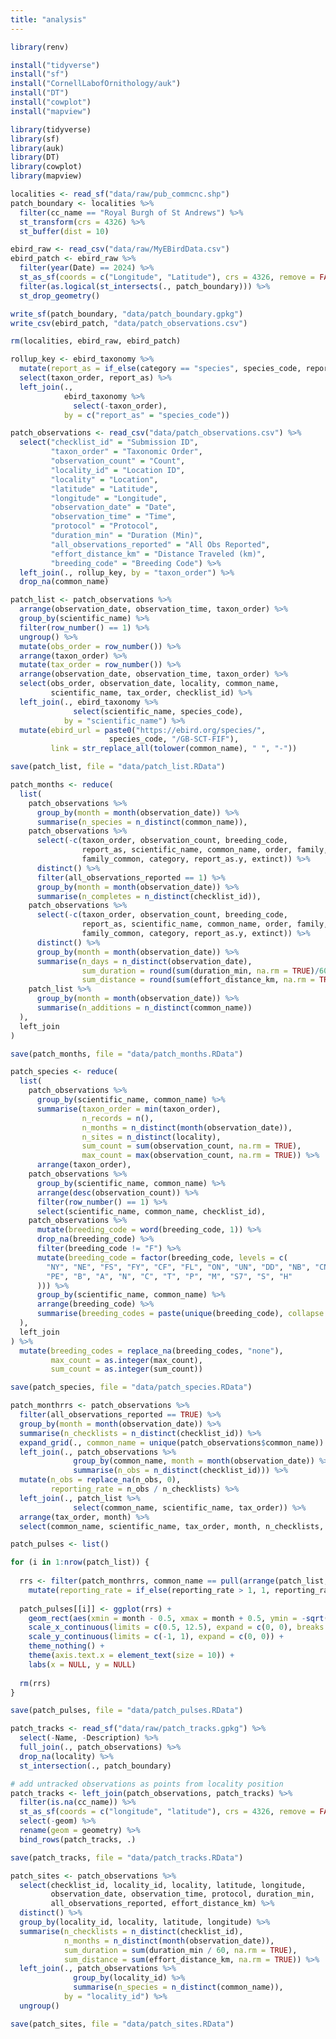 ```yaml
---
title: "analysis"
---
```


```r
library(renv)

install("tidyverse")
install("sf")
install("CornellLabofOrnithology/auk")
install("DT")
install("cowplot")
install("mapview")

library(tidyverse)
library(sf)
library(auk)
library(DT)
library(cowplot)
library(mapview)
```

```r
localities <- read_sf("data/raw/pub_commcnc.shp")
patch_boundary <- localities %>% 
  filter(cc_name == "Royal Burgh of St Andrews") %>% 
  st_transform(crs = 4326) %>% 
  st_buffer(dist = 10)

ebird_raw <- read_csv("data/raw/MyEBirdData.csv")
ebird_patch <- ebird_raw %>% 
  filter(year(Date) == 2024) %>% 
  st_as_sf(coords = c("Longitude", "Latitude"), crs = 4326, remove = FALSE) %>% 
  filter(as.logical(st_intersects(., patch_boundary))) %>% 
  st_drop_geometry()

write_sf(patch_boundary, "data/patch_boundary.gpkg")
write_csv(ebird_patch, "data/patch_observations.csv")

rm(localities, ebird_raw, ebird_patch)
```

```r
rollup_key <- ebird_taxonomy %>% 
  mutate(report_as = if_else(category == "species", species_code, report_as)) %>% 
  select(taxon_order, report_as) %>% 
  left_join(., 
            ebird_taxonomy %>% 
              select(-taxon_order),
            by = c("report_as" = "species_code"))

patch_observations <- read_csv("data/patch_observations.csv") %>% 
  select("checklist_id" = "Submission ID",
         "taxon_order" = "Taxonomic Order",
         "observation_count" = "Count",
         "locality_id" = "Location ID",
         "locality" = "Location",
         "latitude" = "Latitude",
         "longitude" = "Longitude",
         "observation_date" = "Date",
         "observation_time" = "Time",
         "protocol" = "Protocol",
         "duration_min" = "Duration (Min)",
         "all_observations_reported" = "All Obs Reported",
         "effort_distance_km" = "Distance Traveled (km)",
         "breeding_code" = "Breeding Code") %>% 
  left_join(., rollup_key, by = "taxon_order") %>% 
  drop_na(common_name)

patch_list <- patch_observations %>% 
  arrange(observation_date, observation_time, taxon_order) %>% 
  group_by(scientific_name) %>% 
  filter(row_number() == 1) %>% 
  ungroup() %>% 
  mutate(obs_order = row_number()) %>% 
  arrange(taxon_order) %>% 
  mutate(tax_order = row_number()) %>% 
  arrange(observation_date, observation_time, taxon_order) %>% 
  select(obs_order, observation_date, locality, common_name, 
         scientific_name, tax_order, checklist_id) %>% 
  left_join(., ebird_taxonomy %>% 
              select(scientific_name, species_code), 
            by = "scientific_name") %>% 
  mutate(ebird_url = paste0("https://ebird.org/species/", 
                      species_code, "/GB-SCT-FIF"),
         link = str_replace_all(tolower(common_name), " ", "-"))

save(patch_list, file = "data/patch_list.RData")
```

```r
patch_months <- reduce(
  list(
    patch_observations %>% 
      group_by(month = month(observation_date)) %>% 
      summarise(n_species = n_distinct(common_name)),
    patch_observations %>% 
      select(-c(taxon_order, observation_count, breeding_code, 
                report_as, scientific_name, common_name, order, family, 
                family_common, category, report_as.y, extinct)) %>% 
      distinct() %>% 
      filter(all_observations_reported == 1) %>% 
      group_by(month = month(observation_date)) %>% 
      summarise(n_completes = n_distinct(checklist_id)),
    patch_observations %>% 
      select(-c(taxon_order, observation_count, breeding_code, 
                report_as, scientific_name, common_name, order, family, 
                family_common, category, report_as.y, extinct)) %>% 
      distinct() %>% 
      group_by(month = month(observation_date)) %>% 
      summarise(n_days = n_distinct(observation_date),
                sum_duration = round(sum(duration_min, na.rm = TRUE)/60, 1),
                sum_distance = round(sum(effort_distance_km, na.rm = TRUE), 1)),
    patch_list %>% 
      group_by(month = month(observation_date)) %>% 
      summarise(n_additions = n_distinct(common_name))
  ),
  left_join
)

save(patch_months, file = "data/patch_months.RData")
```

```r
patch_species <- reduce(
  list(
    patch_observations %>% 
      group_by(scientific_name, common_name) %>% 
      summarise(taxon_order = min(taxon_order),
                n_records = n(),
                n_months = n_distinct(month(observation_date)),
                n_sites = n_distinct(locality),
                sum_count = sum(observation_count, na.rm = TRUE),
                max_count = max(observation_count, na.rm = TRUE)) %>% 
      arrange(taxon_order),
    patch_observations %>% 
      group_by(scientific_name, common_name) %>% 
      arrange(desc(observation_count)) %>% 
      filter(row_number() == 1) %>% 
      select(scientific_name, common_name, checklist_id),
    patch_observations %>% 
      mutate(breeding_code = word(breeding_code, 1)) %>% 
      drop_na(breeding_code) %>% 
      filter(breeding_code != "F") %>% 
      mutate(breeding_code = factor(breeding_code, levels = c(
        "NY", "NE", "FS", "FY", "CF", "FL", "ON", "UN", "DD", "NB", "CN",
        "PE", "B", "A", "N", "C", "T", "P", "M", "S7", "S", "H"
      ))) %>% 
      group_by(scientific_name, common_name) %>% 
      arrange(breeding_code) %>% 
      summarise(breeding_codes = paste(unique(breeding_code), collapse = ", "))
  ),
  left_join
) %>%
  mutate(breeding_codes = replace_na(breeding_codes, "none"),
         max_count = as.integer(max_count),
         sum_count = as.integer(sum_count))

save(patch_species, file = "data/patch_species.RData")  
```

```r
patch_monthrrs <- patch_observations %>% 
  filter(all_observations_reported == TRUE) %>% 
  group_by(month = month(observation_date)) %>% 
  summarise(n_checklists = n_distinct(checklist_id)) %>% 
  expand_grid(., common_name = unique(patch_observations$common_name)) %>% 
  left_join(., patch_observations %>% 
              group_by(common_name, month = month(observation_date)) %>% 
              summarise(n_obs = n_distinct(checklist_id))) %>% 
  mutate(n_obs = replace_na(n_obs, 0),
         reporting_rate = n_obs / n_checklists) %>% 
  left_join(., patch_list %>% 
              select(common_name, scientific_name, tax_order)) %>% 
  arrange(tax_order, month) %>% 
  select(common_name, scientific_name, tax_order, month, n_checklists, n_obs, reporting_rate)

patch_pulses <- list()

for (i in 1:nrow(patch_list)) {
  
  rrs <- filter(patch_monthrrs, common_name == pull(arrange(patch_list, tax_order), common_name)[i]) %>% 
    mutate(reporting_rate = if_else(reporting_rate > 1, 1, reporting_rate))
  
  patch_pulses[[i]] <- ggplot(rrs) +
    geom_rect(aes(xmin = month - 0.5, xmax = month + 0.5, ymin = -sqrt(reporting_rate), ymax = sqrt(reporting_rate))) +
    scale_x_continuous(limits = c(0.5, 12.5), expand = c(0, 0), breaks = 1:12, labels = str_sub(month.name, 1, 1)) +
    scale_y_continuous(limits = c(-1, 1), expand = c(0, 0)) +
    theme_nothing() +
    theme(axis.text.x = element_text(size = 10)) +
    labs(x = NULL, y = NULL)
  
  rm(rrs)
}

save(patch_pulses, file = "data/patch_pulses.RData")  
```

```r
patch_tracks <- read_sf("data/raw/patch_tracks.gpkg") %>% 
  select(-Name, -Description) %>% 
  full_join(., patch_observations) %>% 
  drop_na(locality) %>%
  st_intersection(., patch_boundary)

# add untracked observations as points from locality position
patch_tracks <- left_join(patch_observations, patch_tracks) %>% 
  filter(is.na(cc_name)) %>% 
  st_as_sf(coords = c("longitude", "latitude"), crs = 4326, remove = FALSE) %>% 
  select(-geom) %>% 
  rename(geom = geometry) %>% 
  bind_rows(patch_tracks, .)

save(patch_tracks, file = "data/patch_tracks.RData")  
```

```r
patch_sites <- patch_observations %>% 
  select(checklist_id, locality_id, locality, latitude, longitude, 
         observation_date, observation_time, protocol, duration_min,
         all_observations_reported, effort_distance_km) %>% 
  distinct() %>% 
  group_by(locality_id, locality, latitude, longitude) %>% 
  summarise(n_checklists = n_distinct(checklist_id),
            n_months = n_distinct(month(observation_date)),
            sum_duration = sum(duration_min / 60, na.rm = TRUE),
            sum_distance = sum(effort_distance_km, na.rm = TRUE)) %>% 
  left_join(., patch_observations %>% 
              group_by(locality_id) %>% 
              summarise(n_species = n_distinct(common_name)),
            by = "locality_id") %>% 
  ungroup()

save(patch_sites, file = "data/patch_sites.RData")
```
